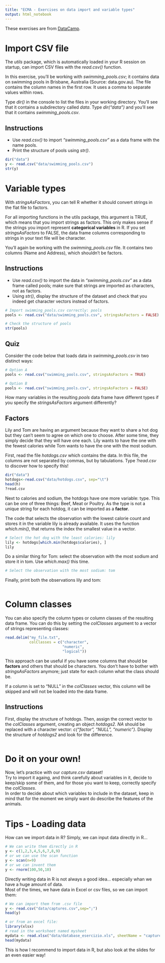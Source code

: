 ```yaml
---
title: "ECMA - Exercises on data import and variable types"
output: html_notebook
---
```


These exercises are from [DataCamp](https://www.datacamp.com/home).

# Import CSV file

The *utils* package, which is automatically loaded in your R session on startup, can import CSV files with the *read.csv()* function.   

In this exercise, you'll be working with *swimming_pools.csv*; it contains data on swimming pools in Brisbane, Australia (Source: data.gov.au). The file contains the column names in the first row. It uses a comma to separate values within rows.

Type *dir()* in the console to list the files in your working directory. You'll see that it contains a subdirectory called *data*. Type *dir("data")* and you'll see that it contains *swimming_pools.csv*.

## Instructions

* Use *read.csv()* to import *"swimming_pools.csv"* as a data frame with the name pools.
* Print the structure of pools using *str()*.


```r
dir("data")
y <- read.csv("data/swimming_pools.csv")
str(y)
```

# Variable types

With *stringsAsFactors*, you can tell R whether it should convert strings in the flat file to factors.

For all importing functions in the utils package, this argument is TRUE, which means that you import strings as factors. This only makes sense if the strings you import represent **categorical variables** in R. If you set *stringsAsFactors* to FALSE, the data frame columns corresponding to strings in your text file will be character.

You'll again be working with the *swimming_pools.csv* file. It contains two columns (Name and Address), which shouldn't be factors.

## Instructions

* Use *read.csv()* to import the data in *"swimming_pools.csv"* as a data frame called pools; make sure that strings are imported as characters, not as factors.
* Using *str()*, display the structure of the dataset and check that you indeed get character vectors instead of factors.

```r
# Import swimming_pools.csv correctly: pools
pools <- read.csv("data/swimming_pools.csv", stringsAsFactors = FALSE)

# Check the structure of pools
str(pools)
```


## Quiz

Consider the code below that loads data in *swimming_pools.csv* in two distinct ways:

```r
# Option A
pools <- read.csv("swimming_pools.csv", stringsAsFactors = TRUE)

# Option B
pools <- read.csv("swimming_pools.csv", stringsAsFactors = FALSE)
```

How many variables in the resulting *pools* data frame have different types if you specify the *stringsAsFactors* argument differently?


## Factors

Lily and Tom are having an argument because they want to share a hot dog but they can’t seem to agree on which one to choose. After some time, they simply decide that they will have one each. Lily wants to have the one with the fewest calories while Tom wants to have the one with the most sodium.

First, read the file *hotdogs.csv* which contains the data. In this file, the columns are not separated by commas, but by tabulations. Type *?read.csv* to discover how to specify this!

```r
dir("data")
hotdogs<-read.csv("data/hotdogs.csv", sep="\t")
head(h)
?read.csv
```

Next to calories and sodium, the hotdogs have one more variable: type. This can be one of three things: Beef, Meat or Poultry. As the type is not a unique string for each hotdog, it can be imported as a **factor**.

The code that selects the observation with the lowest calorie count and stores it in the variable lily is already available. It uses the function *which.min()*, that returns the index the smallest value in a vector.

```r
# Select the hot dog with the least calories: lily
lily <- hotdogs[which.min(hotdogs$calories), ]
lily

```

Do a similar thing for Tom: select the observation with the most sodium and store it in tom. Use *which.max()* this time.

```r
# Select the observation with the most sodium: tom


```


Finally, print both the observations lily and tom:

```r

```


# Column classes

You can also specify the column types or column classes of the resulting data frame. You can do this by setting the *colClasses* argument to a vector of strings representing classes:

```r
read.delim("my_file.txt", 
           colClasses = c("character",
                          "numeric",
                          "logical"))
```

This approach can be useful if you have some columns that should be **factors** and others that should be characters. You don't have to bother with *stringsAsFactors* anymore; just state for each column what the class should be.

If a column is set to "NULL" in the *colClasses* vector, this column will be skipped and will not be loaded into the data frame.

## Instructions

First, display the structure of hotdogs. Then, assign the correct vector to the *colClasses* argument, creating an object *hotdogs2*. *NA* should be replaced with a character vector: *c("factor", "NULL", "numeric")*.
Display the structure of *hotdogs2* and look for the difference.

```r

```


# Do it on your own!

Now, let's practice with our *capture.csv* dataset!   
Try to import it againg, and think carefully about variables in it, decide to keep/skip some of them, and for those you want to keep, correctly specify the *colClasses*.   
In order to decide about which variables to include in the dataset, keep in mind that for the moment we simply want do describe the features of the animals.

# Tips -  Loading data

How can we import data in R? 
Simply, we can input data directly in R...   

```r
# We can write them directly in R
y <- c(1,2,3,4,5,6,7,8,9)
# or we can use the scan function
y <- scan(n=9)
# or we can invent them
y <- rnorm(100,50,10)
```

Directly writing data in R is not always a good idea... especially whan we have a huge amount of data.    
Most of the times, we have data in Excel or csv files, so we can import them:

```r
# We can import them from .csv file
y <- read.csv("data/captures.csv",sep=";")
head(y)

# or from an excel file:
library(xlsx)
# read in the worksheet named mysheet
mydata <- read.xlsx("data/database_esercizio.xls", sheetName = "captures")
head(mydata)
```

This is how I recommend to import data in R, but also look at the slides for an even easier way!

